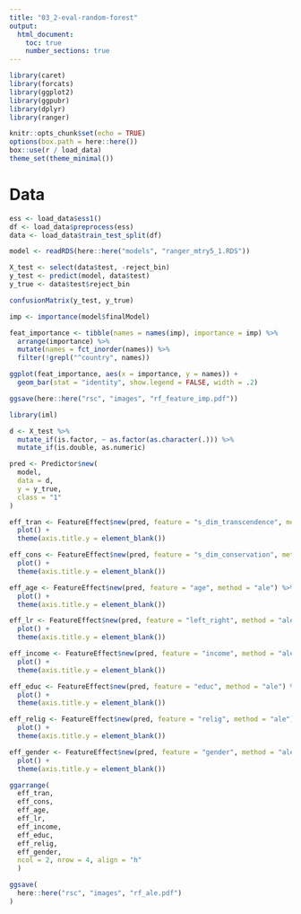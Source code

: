 ```yaml
---
title: "03_2-eval-random-forest"
output:
  html_document:
    toc: true
    number_sections: true
---
```


```r

library(caret)
library(forcats)
library(ggplot2)
library(ggpubr)
library(dplyr)
library(ranger)

knitr::opts_chunk$set(echo = TRUE)
options(box.path = here::here())
box::use(r / load_data)
theme_set(theme_minimal())
```

# Data

```r
ess <- load_data$ess1()
df <- load_data$preprocess(ess)
data <- load_data$train_test_split(df)
```


```r
model <- readRDS(here::here("models", "ranger_mtry5_1.RDS"))
```


```r
X_test <- select(data$test, -reject_bin)
y_test <- predict(model, data$test)
y_true <- data$test$reject_bin
```


```r
confusionMatrix(y_test, y_true)
```


```r
imp <- importance(model$finalModel)

feat_importance <- tibble(names = names(imp), importance = imp) %>%
  arrange(importance) %>%
  mutate(names = fct_inorder(names)) %>%
  filter(!grepl("^country", names))

ggplot(feat_importance, aes(x = importance, y = names)) +
  geom_bar(stat = "identity", show.legend = FALSE, width = .2)

ggsave(here::here("rsc", "images", "rf_feature_imp.pdf"))
```

```r
library(iml)

d <- X_test %>%
  mutate_if(is.factor, ~ as.factor(as.character(.))) %>%
  mutate_if(is.double, as.numeric)

pred <- Predictor$new(
  model,
  data = d,
  y = y_true,
  class = "1"
)
```


```r
eff_tran <- FeatureEffect$new(pred, feature = "s_dim_transcendence", method = "ale") %>% 
  plot() + 
  theme(axis.title.y = element_blank())

eff_cons <- FeatureEffect$new(pred, feature = "s_dim_conservation", method = "ale") %>% 
  plot() + 
  theme(axis.title.y = element_blank())

eff_age <- FeatureEffect$new(pred, feature = "age", method = "ale") %>% 
  plot() + 
  theme(axis.title.y = element_blank())

eff_lr <- FeatureEffect$new(pred, feature = "left_right", method = "ale") %>% 
  plot() + 
  theme(axis.title.y = element_blank())

eff_income <- FeatureEffect$new(pred, feature = "income", method = "ale") %>% 
  plot() + 
  theme(axis.title.y = element_blank())

eff_educ <- FeatureEffect$new(pred, feature = "educ", method = "ale") %>% 
  plot() +
  theme(axis.title.y = element_blank())

eff_relig <- FeatureEffect$new(pred, feature = "relig", method = "ale") %>% 
  plot() + 
  theme(axis.title.y = element_blank())

eff_gender <- FeatureEffect$new(pred, feature = "gender", method = "ale") %>% 
  plot() + 
  theme(axis.title.y = element_blank())
```

```r
ggarrange(
  eff_tran,
  eff_cons, 
  eff_age, 
  eff_lr, 
  eff_income, 
  eff_educ, 
  eff_relig,
  eff_gender,
  ncol = 2, nrow = 4, align = "h"
  ) 
```

```r
ggsave(
  here::here("rsc", "images", "rf_ale.pdf")
)
```

